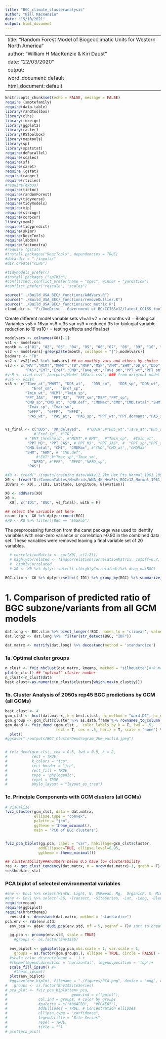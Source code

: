 ```yaml
---
title: "BGC_climate_clusteranalysis"
author: "Will MacKenzie"
date: "15/10/2021"
output: html_document
---
```


---
title: "Random Forest Model of Biogeoclimatic Units for Western North America"
author: "William H MacKenzie & Kiri Daust"
date: "22/03/2020"
output:
  word_document: default
  html_document: default
---

```r
knitr::opts_chunk$set(echo = FALSE, message = FALSE)
require (smotefamily)
require(data.table)
library(randtoolbox)
library(clhs)
library(foreign)
library(ggplot2)
library(raster)
library(RStoolbox)
library(maptools)
library(sp)
library(spatstat)
require(doParallel)
require(scales)
require(sf)
require(caret)
require (gstat)
require(ranger)
require(rticles)
#require(expss)
require(tictoc)
require(randomForest)
library(tidyverse)
require(tidymodels)
require(vip)
require(stringr)
require(corpcor)
library(yaml)
require(tidypredict)
require(skimr)
require(DescTools)
require(labdsv)
require(factoextra)
#require (gstat)
#install.packages("DescTools", dependencies = TRUE)
#data.dir = "./inputs/"
#dir.create("cLHS")

#tidymodels_prefer()
#install.packages ("spThin")
#conflicted::conflict_prefer(name = "spec", winner = "yardstick")
#conflict_prefer("rescale", "scales")

source("../Build_USA_BEC/_functions/AddVars.R")
source("../Build_USA_BEC/_functions/removeOutlier.R")
source("../Build_USA_BEC/_functions/acc_metrix.R")
cloud_dir <- "F:/OneDrive - Government of BC/CCISSv12/latest_CCISS_tool_files/"

```

Create different model variable sets
v1=all
v2 = no months
v3 = Biological Variables
vs5 = 16var
vs8 = 35 var
vs9 = reduced 35 for biologial variable reduction to 19
vs10+ = testing effects and final set

```r
modelvars <- colnames(X0)[-1]
vs1 <- modelvars
month <- c("01", "02", "03", "04", "05", "06","07", "08", "09", "10", "11", "12", "Rad", "RH") ##all vars
vs2 <- modelvars[-grep(paste(month, collapse = "|"),modelvars)]
badvars <- "TD"
vs2 <- vs2[!vs2 %in% badvars] ## no monthly vars and others by choice
vs3 <- c("MAT","MCMT","MWMT","TD","MAP","MSP","AHM","SHM","DD_0","DD5","NFFD","bFFP","eFFP",
         "PAS","EMT","Eref","CMD","Tave_wt","Tave_sm","PPT_wt","PPT_sm")## biological variables from databasin
#vs5 <- read.csv("./outputs/Model_16Vars.csv") ### from original model
#vs5 <- vs5$x
vs8 <- c("Tave_at","MWMT", "DD5_at",   "DD5_sm",   "DD5_sp", "DD5_wt", # 35 variable from paper
            "Eref_sm",   "Eref_sp",
         "Tmin_wt", "MCMT","Tmin_sp",
         "PPT_JAS",  "PPT_MJ",  "PPT_sm","MSP","PPT_sp",
         "CMD_sp","CMD_at", "CMD.def", "CMDMax","CMD","CMD.total","SHM","AHM",
          "Tmax_sp", "Tmax_sm", 
          "bFFP",  "eFFP",  "NFFD", 
          "PAS_wt",  "PAS_at",  "PAS_sp", "PPT_wt","PPT.dormant","PAS_sm")


vs_final <- c("DD5", "DD_delayed",   #"DD18",#"DD5_wt","Tave_at","DD5_at", ### reduce list to omit non-biological and redundant variables
             #"Eref_sp", #"TD",
         # "EMT_threshold", #"MCMT",# EMT",  #"Tmin_sp",  #Tmin_wt",
          "PPT_MJ", "PPT_JAS", # PPT_MJ", "PPT_JAS", #  "PPT_sp","PPT_sm","MSP",
         "CMD.total", "CMI", "CMDMax", #"CMD","CMD_at",,"CMDMax"
         "SHM", "AHM", # "CMD.def",
              #"EXT",#"Tmax_sp","Tmax_sm",
            "NFFD", #"FFP",  "NFFD","NFFD_sp",
          "PAS")

```

```r
#X0 <- fread("./inputs/training_data/WNAv12_2km_Hex_Pts_Normal_1961_1990MSY_3.csv")
X0 <- fread("D:/CommonTables/HexGrids/WNA_4k_HexPts_BGCv12_Normal_1961_1990MSY_reduced6Sept2021.csv") %>% dplyr::filter(!(BGC == "MHmm2" & Latitude > 55)) ##ClimateNA data
IDVars <- X0[, .(ID1, Latitude, Longitude, Elevation)]

```

```r
X0 <- addVars(X0)
X0 <-
  X0[, c("ID1", "BGC", vs_final), with = F] 

## select the variable set here
count_tp <- X0 %>% dplyr::count(BGC)
#X0 <- X0 %>% filter(!BGC == "ESSFab")
```

The preprocessing function from the caret package was used to identify variables with near-zero variance or correlation >0.90 in the combined data set. These variables were removed leaving a final variable set of 20 variables.


```r
  # correlationMatrix <- cor(X0[,-c(1:2)])
  # highlyCorrelated <- findCorrelation(correlationMatrix, cutoff=0.7, verbose = TRUE, names = TRUE) ## review for removal of highly correlated vars
  #  highlyCorrelated
  # X0 <- X0 %>% dplyr::select(-c(highlyCorrelated))%>% drop_na(BGC)

```
```r

BGC.clim <- X0 %>% dplyr::select(-ID1) %>% group_by(BGC) %>% summarize_all(mean)

```
# 1. Comparison of predicted ratio of BGC subzone/variants from all GCM models
```r
dat.long <- BGC.clim %>% pivot_longer(!BGC, names_to = 'climvar', values_to = 'value')  %>% data.table
dat.long2 <- dat.long %>%  filter(str_detect(BGC, "IDF"))

dat.matrx <- matrify(dat.long) %>% decostand(method = 'standardize')

```


### 1a. Optimal cluster groups 

``` r
n_clust <- fviz_nbclust(dat.matrx, kmeans, method = "silhouette")#+k.max = 8,
plot(n_clust) ## "optimal" cluster number
n_clust<-n_clust$data
best.clust<-as.numeric(n_clust$clusters[which.max(n_clust$y)])
```

### 1b. Cluster Analysis of 2050s rcp45 BGC predictions by GCM (all GCMs)

```r
best.clust <- 4
gcm_clst <- hcut(dat.matrx, k = best.clust, hc_method = "ward.D2", hc_metric = "euclidean")
gcm.group <- gcm_clst$cluster %>% as.data.frame %>% rownames_to_column("BGC")
gcm_dend <- fviz_dend (gcm_clst ,  color_labels_by_k = T, lwd = .5,
                       rect = T, cex = .5, horiz = T, scale = "none") %>% 
  plot()
#ggsave("./outputs/BGC_ClusterDendrogram_2km_euclid.jpeg")


# fviz_dend(gcm_clst, cex = 0.5, lwd = 0.8, k = 2, 
#           rect = TRUE, 
#           k_colors = "jco", 
#           rect_border = "jco", 
#           rect_fill = TRUE,
#           type = "phylogenic",
#           repel = TRUE,
#           phylo_layout = "layout_as_tree")


```

### 1c. Principle Components with GCM clusters (all GCMs)

```r
# Visualize
fviz_cluster(gcm_clst, data = dat.matrx,
             ellipse.type = "convex",
             palette = "jco",
             ggtheme = theme_minimal(),
             main = "PCO of BGC clusters")


fviz_pca_biplot(gg.pca, label = "var", habillage=gcm_clst$cluster,
               addEllipses=TRUE, ellipse.level=0.95,
               ggtheme = theme_minimal())

## clusterability###numbers below 0.5 have low clusterability
res <- get_clust_tendency(dat.matrx, n = nrow(dat.matrx)-1, graph = F)
res$hopkins_stat
```
### PCA biplot of selected environmental variables

```r
#env <- Env1 %>% select(MinCN, Light, N, SMRmean, Mg,  OrganicP, S, MinpH)
#env <- Env1 %>% select(-SS, -Transect, -SiteSeries, -Lat, -Long, -Elev, -BasalA, -TreeHt) %>% select(-starts_with('Pinus') , -starts_with('Abies'))
require(vegan)
require(ggbiplot)
require(hrbrthemes)
  env.std <- decostand(dat.matrx, method = "standardize")
pca.env <- rda(env.std)
  env_pca <- ade4::dudi.pca(env.std, nf = 5, scannf = F)# sqrt to create euclidean space

  gg.pca <- prcomp(env.std, scale = TRUE)
    #groups <- as.factor(Env1$SS)
  
  env_biplot <- ggbiplot(gg.pca,obs.scale = 1, var.scale = 1,
    groups = as.factor(gcm.group$.), ellipse = TRUE, circle = FALSE) +
  #scale_color_discrete(name = '') +
  #theme(legend.direction = 'horizontal', legend.position = 'top')+
  scale_fill_ipsum() #+
    #theme_ipsum()
  plot(env_biplot)
  #ggsave(env_biplot, filename = "./figures/PCA.png", device = "png", width = 6, height = 8)
#   groups <- as.factor(Env1$SiteSeries)
# pca_plot <- fviz_pca_biplot(env_pca,
#                             geom.ind = c("point"),
#              col.ind = groups, # color by groups
#              #palette = c("#00AFBB",  "#FC4E07"),
#              addEllipses = TRUE, # Concentration ellipses
#              ellipse.type = "confidence",
#              legend.title = "Site Series",
#              repel = TRUE,
#              title = "")
# plot(pca_plot)


```
